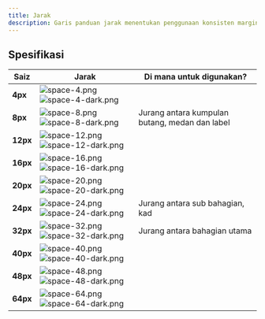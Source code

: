 ```yaml
---
title: Jarak
description: Garis panduan jarak menentukan penggunaan konsisten margin dan padding di seluruh komponen, memastikan susun atur yang harmoni dan menarik secara visual.
---
```



## Spesifikasi

| Saiz     | Jarak                                                                                                                                                                                                                          | Di mana untuk digunakan?                       |
| -------- | ------------------------------------------------------------------------------------------------------------------------------------------------------------------------------------------------------------------------------ | ---------------------------------------------- |
| **4px**  | <Image width={72} height={60} src="/design/space-4.png" alt="space-4.png" className="my-0 img-light"  /> <Image width={72} height={60} src="/design/space-4-dark.png" alt="space-4-dark.png" className="my-0 img-dark"  />     |                                                |
| **8px**  | <Image width={72} height={60} src="/design/space-8.png" alt="space-8.png" className="my-0 img-light"  /> <Image width={72} height={60} src="/design/space-8-dark.png" alt="space-8-dark.png" className="my-0 img-dark"  />     | Jurang antara kumpulan butang, medan dan label |
| **12px** | <Image width={72} height={60} src="/design/space-12.png" alt="space-12.png" className="my-0 img-light"  /> <Image width={72} height={60} src="/design/space-12-dark.png" alt="space-12-dark.png" className="my-0 img-dark"  /> |                                                |
| **16px** | <Image width={72} height={60} src="/design/space-16.png" alt="space-16.png" className="my-0 img-light"  /> <Image width={72} height={60} src="/design/space-16-dark.png" alt="space-16-dark.png" className="my-0 img-dark"  /> |                                                |
| **20px** | <Image width={72} height={60} src="/design/space-20.png" alt="space-20.png" className="my-0 img-light"  /> <Image width={72} height={60} src="/design/space-20-dark.png" alt="space-20-dark.png" className="my-0 img-dark"  /> |                                                |
| **24px** | <Image width={72} height={60} src="/design/space-24.png" alt="space-24.png" className="my-0 img-light"  /> <Image width={72} height={60} src="/design/space-24-dark.png" alt="space-24-dark.png" className="my-0 img-dark"  /> | Jurang antara sub bahagian, kad                |
| **32px** | <Image width={72} height={60} src="/design/space-32.png" alt="space-32.png" className="my-0 img-light"  /> <Image width={72} height={60} src="/design/space-32-dark.png" alt="space-32-dark.png" className="my-0 img-dark"  /> | Jurang antara bahagian utama                   |
| **40px** | <Image width={72} height={60} src="/design/space-40.png" alt="space-40.png" className="my-0 img-light"  /> <Image width={72} height={60} src="/design/space-40-dark.png" alt="space-40-dark.png" className="my-0 img-dark"  /> |                                                |
| **48px** | <Image width={72} height={60} src="/design/space-48.png" alt="space-48.png" className="my-0 img-light"  /> <Image width={72} height={60} src="/design/space-48-dark.png" alt="space-48-dark.png" className="my-0 img-dark"  /> |                                                |
| **64px** | <Image width={72} height={60} src="/design/space-64.png" alt="space-64.png" className="my-0 img-light"  /> <Image width={72} height={60} src="/design/space-64-dark.png" alt="space-64-dark.png" className="my-0 img-dark"  /> |                                                |
